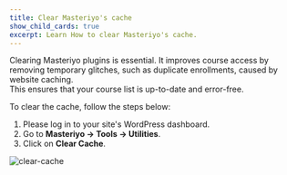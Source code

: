 ```yaml
---
title: Clear Masteriyo's cache
show_child_cards: true
excerpt: Learn How to clear Masteriyo's cache. 
---
```


Clearing Masteriyo plugins is essential. It improves course access by removing temporary glitches, such as duplicate enrollments, caused by website caching.<br> 
This ensures that your course list is up-to-date and error-free.

To clear the cache, follow the steps below:

1. Please log in to your site's WordPress dashboard.
2. Go to **Masteriyo -> Tools -> Utilities**.
3. Click on **Clear Cache**.

![clear-cache](https://github.com/user-attachments/assets/583ba572-a8c0-4311-a72d-4d0e2ca4cc7d)
